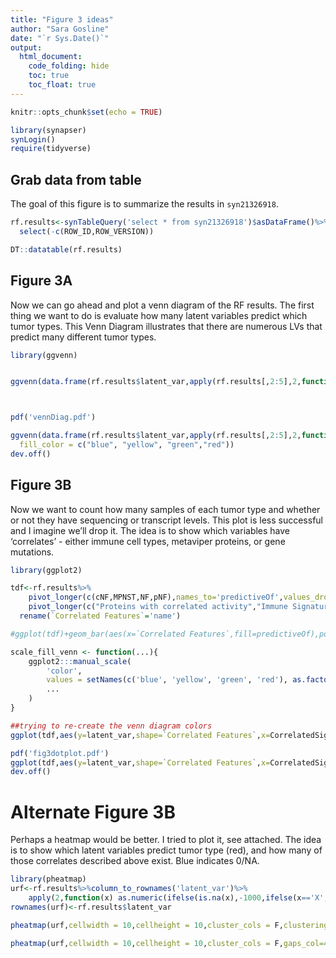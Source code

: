 ```yaml
---
title: "Figure 3 ideas"
author: "Sara Gosline"
date: "`r Sys.Date()`"
output:
  html_document:
    code_folding: hide
    toc: true
    toc_float: true
---
```



```r
knitr::opts_chunk$set(echo = TRUE)

library(synapser)
synLogin()
require(tidyverse)


```

## Grab data from table
The goal of this figure is to summarize the results in `syn21326918`.

```r

rf.results<-synTableQuery('select * from syn21326918')$asDataFrame()%>%
  select(-c(ROW_ID,ROW_VERSION))

DT::datatable(rf.results)

```

## Figure 3A

Now we can go ahead and plot a venn diagram of the RF results. The first thing we want to do is evaluate how many latent variables predict which tumor types. This Venn Diagram illustrates that there are numerous LVs that predict many different tumor types. 

```r
library(ggvenn)


ggvenn(data.frame(rf.results$latent_var,apply(rf.results[,2:5],2,function(x) ifelse(is.na(x),F,T))))



pdf('vennDiag.pdf')

ggvenn(data.frame(rf.results$latent_var,apply(rf.results[,2:5],2,function(x) ifelse(is.na(x),F,T))), 
  fill_color = c("blue", "yellow", "green","red"))
dev.off()
```

## Figure 3B
Now we want to count how many samples of each tumor type and whether or not they have sequencing or transcript levels. This plot is less successful and I imagine we'll drop it. The idea is to show which variables have 'correlates' - either immune cell types, metaviper proteins, or gene mutations.

```r
library(ggplot2)

tdf<-rf.results%>%
    pivot_longer(c(cNF,MPNST,NF,pNF),names_to='predictiveOf',values_drop_na = TRUE)%>%
    pivot_longer(c("Proteins with correlated activity","Immune Signatures","Number Genes Mutated"),values_to='CorrelatedSignals',values_drop_na = FALSE)%>%
  rename(`Correlated Features`='name')

#ggplot(tdf)+geom_bar(aes(x=`Correlated Features`,fill=predictiveOf),position='dodge')+ggtitle('Number of variables with correlated features')

scale_fill_venn <- function(...){
    ggplot2:::manual_scale(
        'color', 
        values = setNames(c('blue', 'yellow', 'green', 'red'), as.factor(c('cNF','MPNST','NF','pNF'))),
        ...
    )
}

##trying to re-create the venn diagram colors
ggplot(tdf,aes(y=latent_var,shape=`Correlated Features`,x=CorrelatedSignals,color=predictiveOf,alpha=0.5))+geom_point()+scale_x_log10()+scale_fill_venn()

pdf('fig3dotplot.pdf')
ggplot(tdf,aes(y=latent_var,shape=`Correlated Features`,x=CorrelatedSignals,color=predictiveOf,alpha=0.5))+geom_point()+scale_x_log10()+scale_fill_venn()
dev.off()

```

# Alternate Figure 3B

Perhaps a heatmap would be better. I tried to plot it, see attached. The idea is to show which latent variables predict tumor type (red), and how many of those correlates described above exist. Blue indicates 0/NA.

```r
library(pheatmap)
urf<-rf.results%>%column_to_rownames('latent_var')%>%
    apply(2,function(x) as.numeric(ifelse(is.na(x),-1000,ifelse(x=='X',1000,x))))
rownames(urf)<-rf.results$latent_var

pheatmap(urf,cellwidth = 10,cellheight = 10,cluster_cols = F,clustering_method = 'ward', gaps_col=4, filename = 'fig3heatmap.pdf')

pheatmap(urf,cellwidth = 10,cellheight = 10,cluster_cols = F,gaps_col=4, clustering_method = 'ward')
```
